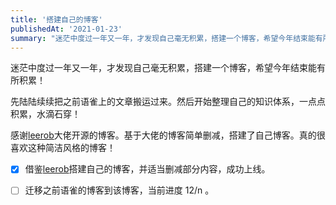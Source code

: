 ```yaml
---
title: '搭建自己的博客'
publishedAt: '2021-01-23'
summary: "迷茫中度过一年又一年，才发现自己毫无积累，搭建一个博客，希望今年结束能有所积累！"
---
```


迷茫中度过一年又一年，才发现自己毫无积累，搭建一个博客，希望今年结束能有所积累！

先陆陆续续把之前语雀上的文章搬运过来。然后开始整理自己的知识体系，一点点积累，水滴石穿！

感谢[leerob](https://leerob.io/)大佬开源的博客。基于大佬的博客简单删减，搭建了自己博客。真的很喜欢这种简洁风格的博客！

- [x] 借鉴[leerob](https://leerob.io/)搭建自己的博客，并适当删减部分内容，成功上线。

- [ ] 迁移之前语雀的博客到该博客，当前进度 12/n 。